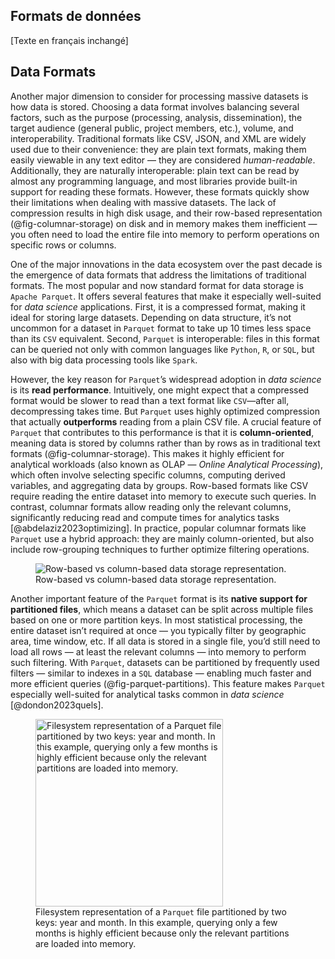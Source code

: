 ::: {.content-visible when-profile="fr"}

# Formats de données {#sec-new-formats}

[Texte en français inchangé]

:::

::: {.content-visible when-profile="en"}

# Data Formats {#sec-new-formats}

Another major dimension to consider for processing massive datasets is how data is stored. Choosing a data format involves balancing several factors, such as the purpose (processing, analysis, dissemination), the target audience (general public, project members, etc.), volume, and interoperability. Traditional formats like CSV, JSON, and XML are widely used due to their convenience: they are plain text formats, making them easily viewable in any text editor — they are considered *human-readable*. Additionally, they are naturally interoperable: plain text can be read by almost any programming language, and most libraries provide built-in support for reading these formats. However, these formats quickly show their limitations when dealing with massive datasets. The lack of compression results in high disk usage, and their row-based representation (@fig-columnar-storage) on disk and in memory makes them inefficient — you often need to load the entire file into memory to perform operations on specific rows or columns.

One of the major innovations in the data ecosystem over the past decade is the emergence of data formats that address the limitations of traditional formats. The most popular and now standard format for data storage is `Apache Parquet`. It offers several features that make it especially well-suited for *data science* applications. First, it is a compressed format, making it ideal for storing large datasets. Depending on data structure, it’s not uncommon for a dataset in `Parquet` format to take up 10 times less space than its `CSV` equivalent. Second, `Parquet` is interoperable: files in this format can be queried not only with common languages like `Python`, `R`, or `SQL`, but also with big data processing tools like `Spark`.

However, the key reason for `Parquet`’s widespread adoption in *data science* is its **read performance**. Intuitively, one might expect that a compressed format would be slower to read than a text format like `CSV`—after all, decompressing takes time. But `Parquet` uses highly optimized compression that actually **outperforms** reading from a plain CSV file. A crucial feature of `Parquet` that contributes to this performance is that it is **column-oriented**, meaning data is stored by columns rather than by rows as in traditional text formats (@fig-columnar-storage). This makes it highly efficient for analytical workloads (also known as OLAP — *Online Analytical Processing*), which often involve selecting specific columns, computing derived variables, and aggregating data by groups. Row-based formats like CSV require reading the entire dataset into memory to execute such queries. In contrast, columnar formats allow reading only the relevant columns, significantly reducing read and compute times for analytics tasks [@abdelaziz2023optimizing]. In practice, popular columnar formats like `Parquet` use a hybrid approach: they are mainly column-oriented, but also include row-grouping techniques to further optimize filtering operations.

![Row-based vs column-based data storage representation.](/columnar-storage.png){#fig-columnar-storage}

Another important feature of the `Parquet` format is its **native support for partitioned files**, which means a dataset can be split across multiple files based on one or more partition keys. In most statistical processing, the entire dataset isn't required at once — you typically filter by geographic area, time window, etc. If all data is stored in a single file, you’d still need to load all rows — at least the relevant columns — into memory to perform such filtering. With `Parquet`, datasets can be partitioned by frequently used filters — similar to indexes in a `SQL` database — enabling much faster and more efficient queries (@fig-parquet-partitions). This feature makes `Parquet` especially well-suited for analytical tasks common in *data science* [@dondon2023quels].

![Filesystem representation of a `Parquet` file partitioned by two keys: year and month. In this example, querying only a few months is highly efficient because only the relevant partitions are loaded into memory.](/parquet-partitions.png){#fig-parquet-partitions fig-align="center" height=300}

:::
